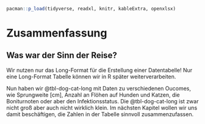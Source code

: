 ```r
pacman::p_load(tidyverse, readxl, knitr, kableExtra, openxlsx)
```

# Zusammenfassung

::: callout-important
## Was war der Sinn der Reise?

Wir nutzen nur das Long-Format für die Erstellung einer Datentabelle! Nur eine Long-Format Tabelle können wir in R später weiterverarbeiten.
:::

Nun haben wir @tbl-dog-cat-long mit Daten zu verschiedenen Oucomes, wie Sprungweite \[cm\], Anzahl an Flöhen auf Hunden und Katzen, die Boniturnoten oder aber den Infektionsstatus. Die @tbl-dog-cat-long ist zwar nicht groß aber auch nicht wirklich klein. Im nächsten Kapitel wollen wir uns damit beschäftigen, die Zahlen in der Tabelle sinnvoll zusammenzufassen.
